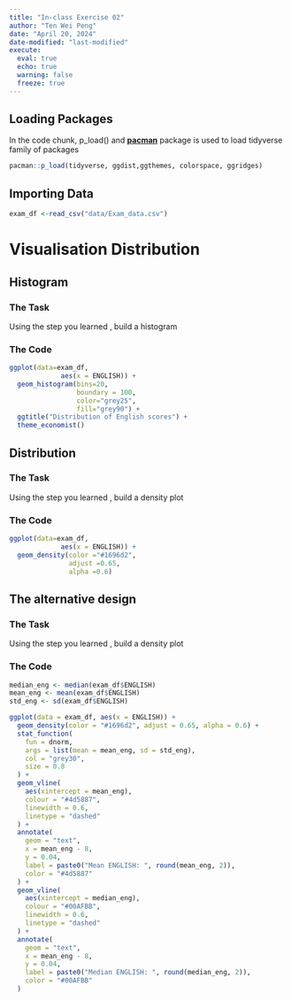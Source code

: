 ```yaml
---
title: "In-class Exercise 02"
author: "Ten Wei Peng"
date: "April 20, 2024"
date-modified: "last-modified"
execute: 
  eval: true
  echo: true
  warning: false
  freeze: true
---
```


## Loading Packages

::: callout-note
In the code chunk, p_load() and [**pacman**](https://cran.r-project.org/web/packages/pacman/index.html) package is used to load tidyverse family of packages
:::

```r
pacman::p_load(tidyverse, ggdist,ggthemes, colorspace, ggridges)
```

## Importing Data

```r
exam_df <-read_csv("data/Exam_data.csv")
```

# Visualisation Distribution

## Histogram
::: panel-tabset

### The Task
Using the step you learned , build a histogram


### The Code

```r
ggplot(data=exam_df, 
             aes(x = ENGLISH)) +
  geom_histogram(bins=20, 
                 boundary = 100,
                 color="grey25", 
                 fill="grey90") +
  ggtitle("Distribution of English scores") +
  theme_economist()
```

:::



## Distribution
::: panel-tabset

### The Task
Using the step you learned , build a density plot


### The Code

```r
ggplot(data=exam_df, 
             aes(x = ENGLISH)) +
  geom_density(color ="#1696d2",
               adjust =0.65,
               alpha =0.6)
```

:::






## The alternative design
::: panel-tabset

### The Task
Using the step you learned , build a density plot


### The Code

```r
median_eng <- median(exam_df$ENGLISH)
mean_eng <- mean(exam_df$ENGLISH)
std_eng <- sd(exam_df$ENGLISH)

ggplot(data = exam_df, aes(x = ENGLISH)) +
  geom_density(color = "#1696d2", adjust = 0.65, alpha = 0.6) +
  stat_function(
    fun = dnorm,
    args = list(mean = mean_eng, sd = std_eng),
    col = "grey30",
    size = 0.8
  ) +
  geom_vline(
    aes(xintercept = mean_eng),
    colour = "#4d5887",
    linewidth = 0.6,
    linetype = "dashed"
  ) +
  annotate(
    geom = "text",
    x = mean_eng - 8,
    y = 0.04,
    label = paste0("Mean ENGLISH: ", round(mean_eng, 2)),
    color = "#4d5887"
  ) +
  geom_vline(
    aes(xintercept = median_eng),
    colour = "#00AFBB",
    linewidth = 0.6,
    linetype = "dashed"
  ) +
  annotate(
    geom = "text",
    x = mean_eng - 8,
    y = 0.04,
    label = paste0("Median ENGLISH: ", round(median_eng, 2)),
    color = "#00AFBB"
  )
```

:::







